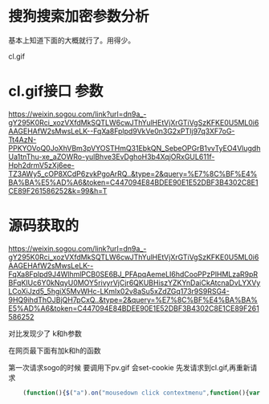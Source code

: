 
# 搜狗搜索加密参数分析

基本上知道下面的大概就行了。用得少。

cl.gif

# cl.gif接口 参数
https://weixin.sogou.com/link?url=dn9a_-gY295K0Rci_xozVXfdMkSQTLW6cwJThYulHEtVjXrGTiVgSzKFKE0U5ML0i6AAGEHAfW2sMwsLeLK--FqXa8Fplpd9VkVe0n3G2xPTIj97q3XF7oG-Tt4AzN-PPKYOVoQ0JoXhVBm3pVYOSTHmQ31EbkQN_SebeOPGrB1vvTyEO4VlugdhUa1tnThu-xe_aZOWRo-yulBhve3EvDghoH3b4XqjORxGUL611f-Hph2drmV5zXj6ee-TZ3AWy5_cOP8XCdP6zvkPgoArRQ..&type=2&query=%E7%8C%BF%E4%BA%BA%E5%AD%A6&token=C447094E84BDEE90E1E52DBF3B4302C8E1CE89F261586252&k=99&h=T

# 源码获取的
https://weixin.sogou.com/link?url=dn9a_-gY295K0Rci_xozVXfdMkSQTLW6cwJThYulHEtVjXrGTiVgSzKFKE0U5ML0i6AAGEHAfW2sMwsLeLK--FqXa8Fplpd9J4WlhmlPCB0SE6BJ_PFApqAemeLI6hdCooPPzPlHMLzaR9pRBFqKIUc6Y0kNqyU0MOY5rivyrVjCjr6QKUBHiszYZKYnDaiCkAtcnaDvLYXVyLCoXiJzd5_5hgiX5MvWHc-LKmlx02v8aSu5xZdZGq173r9S9RSG4-9HQ9ihdThOJBjQH7pCxQ..&type=2&query=%E7%8C%BF%E4%BA%BA%E5%AD%A6&token=C447094E84BDEE90E1E52DBF3B4302C8E1CE89F261586252

对比发现少了 k和h参数

在网页最下面有加k和h的函数
 
 第一次请求sogo的时候 要调用下pv.gif 会set-cookie
先发请求到cl.gif,再重新请求
```js
    (function(){$("a").on("mousedown click contextmenu",function(){var b=Math.floor(100*Math.random())+1,a=this.href.indexOf("url="),c=this.href.indexOf("&k=");-1!==a&&-1===c&&(a=this.href.substr(a+4+parseInt("21")+b,1),this.href+="&k="+b+"&h="+a)})})();
```